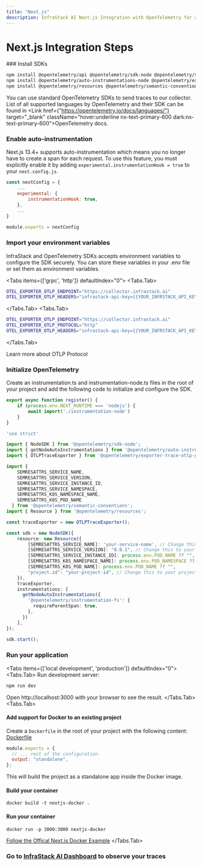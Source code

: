 ```yaml
---
title: "Next.js"
description: InfraStack AI Next.js Integration with OpenTelemetry for application performance monitoring.
---
```




# Next.js Integration Steps

<Steps>
### Install SDKs

```sh npm2yarn
npm install @opentelemetry/api @opentelemetry/sdk-node @opentelemetry/sdk-trace-node
npm install @opentelemetry/auto-instrumentations-node @opentelemetry/exporter-trace-otlp-grpc
npm install @opentelemetry/resources @opentelemetry/semantic-conventions
```
 
You can use standard OpenTelemetry SDKs to send traces to our collector.
List of all supported languages by OpenTelemetry and their SDK can be found in <Link href={"https://opentelemetry.io/docs/languages/"} target="_blank" className="hover:underline nx-text-primary-600 dark:nx-text-primary-600">OpenTelemetry docs</Link>.

 
### Enable auto-instrumentation

Next.js 13.4+ supports auto-instrumentation which means you no longer have to create a span for each request. To use this feature, you must explicitly enable it by adding `experimental.instrumentationHook = true` to your `next.config.js`.

```js /default/#s showLineNumbers {3-5}
const nextConfig = {
    ...
    experimental: {
        instrumentationHook: true,
    },
    ...
}
       
module.exports = nextConfig
```

 
### Import your environment variables

InfraStack and OpenTelemetry SDKs accepts environment variables to configure the SDK securely.
You can store these variables in your .env file or set them as environment variables.

<Tabs items={['grpc', 'http']} defaultIndex="0">
<Tabs.Tab>
```bash filename=".env"
OTEL_EXPORTER_OTLP_ENDPOINT="https://collector.infrastack.ai"
OTEL_EXPORTER_OTLP_HEADERS="infrastack-api-key={{YOUR_INFRSTACK_API_KEY}}"
```
</Tabs.Tab>
<Tabs.Tab>
```bash filename=".env"
OTEL_EXPORTER_OTLP_ENDPOINT="https://collector.infrastack.ai"
OTEL_EXPORTER_OTLP_PROTOCOL="http"
OTEL_EXPORTER_OTLP_HEADERS="infrastack-api-key={{YOUR_INFRSTACK_API_KEY}}"
```
</Tabs.Tab>
</Tabs>
<Link href="https://opentelemetry.io/docs/languages/sdk-configuration/otlp-exporter/#otel_exporter_otlp_protocol" 
target="_blank" className="hover:underline nx-text-primary-600 dark:nx-text-primary-600">
Learn more about OTLP Protocol
</Link>

### Initialize OpenTelemetry
Create an instrumentation.ts and instrumentation-node.ts files in the root of your project and add the following code to initialize and configure the SDK.

```ts filename="instrumentation.ts" /default/#s showLineNumbers
export async function register() {
    if (process.env.NEXT_RUNTIME === 'nodejs') {
        await import('./instrumentation-node')
    }
}   
```

```ts filename="instrumentation-node.ts" /default/#s showLineNumbers
'use strict'

import { NodeSDK } from '@opentelemetry/sdk-node';
import { getNodeAutoInstrumentations } from '@opentelemetry/auto-instrumentations-node';
import { OTLPTraceExporter } from '@opentelemetry/exporter-trace-otlp-grpc';

import {
    SEMRESATTRS_SERVICE_NAME,
    SEMRESATTRS_SERVICE_VERSION,
    SEMRESATTRS_SERVICE_INSTANCE_ID,
    SEMRESATTRS_SERVICE_NAMESPACE,
    SEMRESATTRS_K8S_NAMESPACE_NAME,
    SEMRESATTRS_K8S_POD_NAME
  } from '@opentelemetry/semantic-conventions';
import { Resource } from '@opentelemetry/resources';

const traceExporter = new OTLPTraceExporter();

const sdk = new NodeSDK({
    resource: new Resource({
        [SEMRESATTRS_SERVICE_NAME]: 'your-service-name', // Change this to your service name
        [SEMRESATTRS_SERVICE_VERSION]: "0.0.1", // Change this to your service version
        [SEMRESATTRS_SERVICE_INSTANCE_ID]: process.env.POD_NAME ?? "", // you can use uuid if pod name is not available
        [SEMRESATTRS_K8S_NAMESPACE_NAME]: process.env.POD_NAMESPACE ?? "",
        [SEMRESATTRS_K8S_POD_NAME]: process.env.POD_NAME ?? "",
        "project.id": "your-project-id", // Change this to your project id to filter traces, metrics, and logs by project
    }),
    traceExporter,
    instrumentations: [
      getNodeAutoInstrumentations({
        '@opentelemetry/instrumentation-fs': {
          requireParentSpan: true,
        },
      })
    ],
});
  
sdk.start(); 
```

### Run your application

<Tabs items={['local development', 'production']} defaultIndex="0">
<Tabs.Tab>
Run development server:
```bash 
npm run dev
```
Open http://localhost:3000 with your browser to see the result.
</Tabs.Tab>
<Tabs.Tab>
#### Add support for Docker to an existing project
Create a `Dockerfile` in the root of your project with the following content:
[Dockerfile](https://github.com/vercel/next.js/blob/canary/examples/with-docker/Dockerfile)

```js filename="next.config.js"
module.exports = {
  // ... rest of the configuration.
  output: "standalone",
};
```
This will build the project as a standalone app inside the Docker image.
#### Build your container
`docker build -t nextjs-docker .`
#### Run your container
`docker run -p 3000:3000 nextjs-docker`

[Follow the Offical Next.js Docker Example](https://github.com/vercel/next.js/tree/canary/examples/with-docker)
</Tabs.Tab>
</Tabs>

### Go to [InfraStack AI Dashboard](https://app.infrastack.ai) to observe your traces

</Steps>